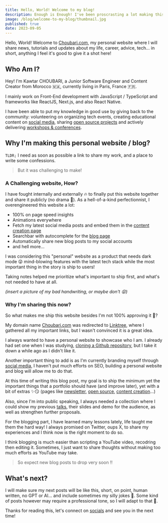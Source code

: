 ```yaml
---
title: Hello, World! Welcome to my blog!
description: Enough is Enough! I've been proscrasting a lot making this together...
image: /blog/welcome-to-my-blog/thumbnail.jpg
published: true
date: 2023-09-05
---
```


Hello, World! Welcome to [Choubari.com](/), my personal website where I will share news, tutorials and updates about my life, career, advice, tech... in short, anything I feel it's good to give it a shot here!

## Who Am I?

Hey! I'm Kawtar CHOUBARI, a Junior Software Engineer and Content Creator from Morocco 🇲🇦, currently living in Paris, France 🇫🇷.

I mainly work on Front-End development with JavaScript / TypeScript and frameworks like ReactJS, Next.js, and also React Native.

I have been able to put my knowledge in good use by giving back to the community: volunteering on organizing tech events, creating educational content on [social media](/creator), sharing [open source projects](/oss) and actively delivering [workshops & conferences](/talks).

## Why I'm making this personal website / blog?

`TLDR;` I need as soon as possible a link to share my work, and a place to write some confessions.

> But it was challenging to make!

### A Challenging website, How?

I have fought internally and externally 🔥 to finally put this website together and share it publicly (no drama 👀). As a hell-of-a-kind perfectionnist, I overengineered this website a lot:

- 100% on page speed insights
- Animations everywhere
- Fetch my latest social media posts and embed them in the [content creation page](/creator)
- Searchbar with autocomplete for the [blog page](/blog)
- Automatically share new blog posts to my social accounts
- and hell more...

I was considering this "personal" website as a product that needs dark mode 😜 mind-blowing features with the latest tech stack while the most important thing in the story is ship to users!

Taking notes helped me prioritize what's important to ship first, and what's not needed to have at all.

_(insert a picture of my bad handwriting, or maybe don't 😝)_

### Why I'm sharing this now?

So what makes me ship this website besides I'm not 100% approving it 👀?

My domain name [Choubari.com](/) was redirected to [Linktree](https://linktr.ee/choubari), where I gathered all my important links, but I wasn't convinced it is a great idea.

I always wanted to have a personal website to showcase who I am. I already had set one when I was studying, [cloning a Github repository](https://github.com/choubari/old-portfolio), but I take it down a while ago as I didn't like it.

Another important thing to add is as I'm currently branding myself through [social media](/creator), I haven't put much efforts on SEO, building a personal website and blog will allow me to do that.

At this time of writing this blog post, my goal is to ship the minimum yet the important things that a portfolio should have (and improve later), yet with a bit of extras ✨😏 (pages like [newsletter](/newsletter), [open source](/oss), [content creation](/creator)...)

Also, since I'm into public speaking, I always needed a collection where I could show my previous [talks](/talks), their slides and demo for the audience, as well as strengthen further proposals.

For the blogging part, I have learned many lessons lately, life taught me them the hard way! I always promised on Twitter, oups X, to share my experiences and I think now is the right moment to do so.

<div className="flex justify-center">
  <ReactTweet id={"1630626723246030862"} />
</div>

I think blogging is much easier than scripting a YouTube video, recodring then editing it. Sometimes, I just want to share thoughts without making too much efforts as YouTube may take.

> So expect new blog posts to drop very soon !!

## What's next?

I will make sure my next posts will be like this, short, on point, human written, no GPT or AI... and include sometimes my silly jokes 🙈. Some kind of posts however may require a professional tone, so I will adapt to that 🤔.

Thanks for reading this, let's connect on [socials](/creator) and see you in the next time!
